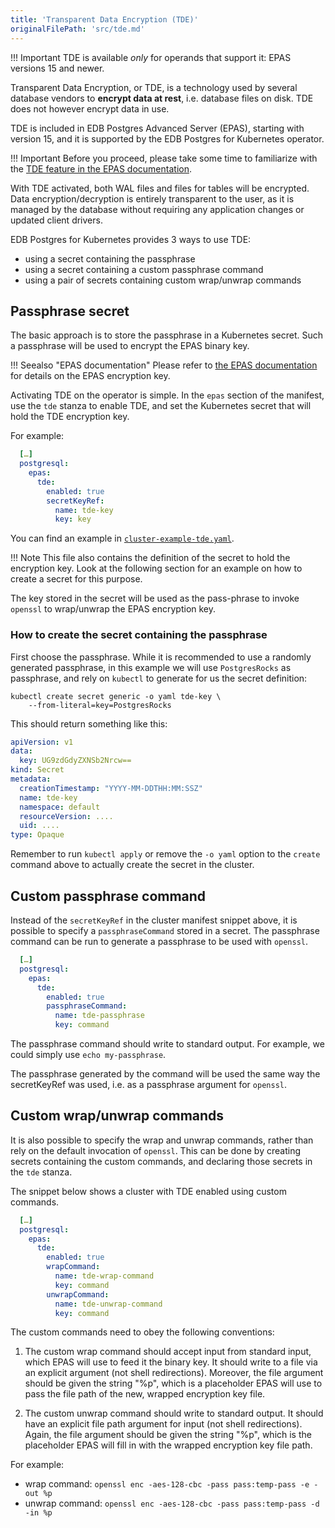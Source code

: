```yaml
---
title: 'Transparent Data Encryption (TDE)'
originalFilePath: 'src/tde.md'
---
```


!!! Important
    TDE is available *only* for operands that support it:
    EPAS versions 15 and newer.

Transparent Data Encryption, or TDE, is a technology used by several database
vendors to **encrypt data at rest**, i.e. database files on disk.
TDE does not however encrypt data in use.

TDE is included in EDB Postgres Advanced Server (EPAS), starting with version
15, and it is supported by the EDB Postgres for Kubernetes operator.

!!! Important
    Before you proceed, please take some time to familiarize with the
    [TDE feature in the EPAS documentation](https://www.enterprisedb.com/docs/tde/latest/).

With TDE activated, both WAL files and files for tables will be encrypted.
Data encryption/decryption is entirely transparent to the user, as it is
managed by the database without requiring any application changes or updated
client drivers.

EDB Postgres for Kubernetes provides 3 ways to use TDE:

-   using a secret containing the passphrase
-   using a secret containing a custom passphrase command
-   using a pair of secrets containing custom wrap/unwrap commands

## Passphrase secret

The basic approach is to store the passphrase in a Kubernetes secret. Such a
passphrase will be used to encrypt the EPAS binary key.

!!! Seealso "EPAS documentation"
    Please refer to [the EPAS documentation](https://www.enterprisedb.com/docs/tde/latest/key_stores/)
    for details on the EPAS encryption key.

Activating TDE on the operator is simple. In the `epas` section of the manifest,
use the `tde` stanza to enable TDE, and set the Kubernetes secret that
will hold the TDE encryption key.

For example:

```yaml
  […]
  postgresql:
    epas:
      tde:
        enabled: true
        secretKeyRef:
          name: tde-key
          key: key
```

You can find an example in [`cluster-example-tde.yaml`](../samples/cluster-example-tde.yaml).

!!! Note
    This file also contains the definition of the secret to hold the encryption
    key. Look at the following section for an example on how to create a secret
    for this purpose.

The key stored in the secret will be used as the pass-phrase to invoke
`openssl` to wrap/unwrap the EPAS encryption key.

### How to create the secret containing the passphrase

First choose the passphrase. While it is recommended to use a randomly
generated passphrase, in this example we will use `PostgresRocks` as
passphrase, and rely on `kubectl` to generate for us the secret definition:

```shell
kubectl create secret generic -o yaml tde-key \
    --from-literal=key=PostgresRocks
```

This should return something like this:

```yaml
apiVersion: v1
data:
  key: UG9zdGdyZXNSb2Nrcw==
kind: Secret
metadata:
  creationTimestamp: "YYYY-MM-DDTHH:MM:SSZ"
  name: tde-key
  namespace: default
  resourceVersion: ....
  uid: ....
type: Opaque
```

Remember to run `kubectl apply` or remove the `-o yaml` option to the `create`
command above to actually create the secret in the cluster.

## Custom passphrase command

Instead of the `secretKeyRef` in the cluster manifest snippet above, it is
possible to specify a `passphraseCommand` stored in a secret. The passphrase
command can be run to generate a passphrase to be used with `openssl`.

```yaml
  […]
  postgresql:
    epas:
      tde:
        enabled: true
        passphraseCommand:
          name: tde-passphrase
          key: command
```

The passphrase command should write to standard output.
For example, we could simply use `echo my-passphrase`.

The passphrase generated by the command will be used the same way the
secretKeyRef was used, i.e. as a passphrase argument for `openssl`.

## Custom wrap/unwrap commands

It is also possible to specify the wrap and unwrap commands, rather than rely
on the default invocation of `openssl`.
This can be done by creating secrets containing the custom commands, and
declaring those secrets in the `tde` stanza.

The snippet below shows a cluster with TDE enabled using custom commands.

```yaml
  […]
  postgresql:
    epas:
      tde:
        enabled: true
        wrapCommand:
          name: tde-wrap-command
          key: command
        unwrapCommand:
          name: tde-unwrap-command
          key: command
```

The custom commands need to obey the following conventions:

1.  The custom wrap command should accept input from standard input, which EPAS
    will use to feed it the binary key. It should write to a file via an explicit
    argument (not shell redirections). Moreover, the file argument
    should be given the string "%p", which is a placeholder EPAS will use to
    pass the file path of the new, wrapped encryption key file.

2.  The custom unwrap command should write to standard output. It should have
    an explicit file path argument for input (not shell redirections).
    Again, the file argument should be given the string "%p", which is the
    placeholder EPAS will fill in with the wrapped encryption key file path.

For example:

-   wrap command: `openssl enc -aes-128-cbc -pass pass:temp-pass -e -out %p`
-   unwrap command: `openssl enc -aes-128-cbc -pass pass:temp-pass -d -in %p`
